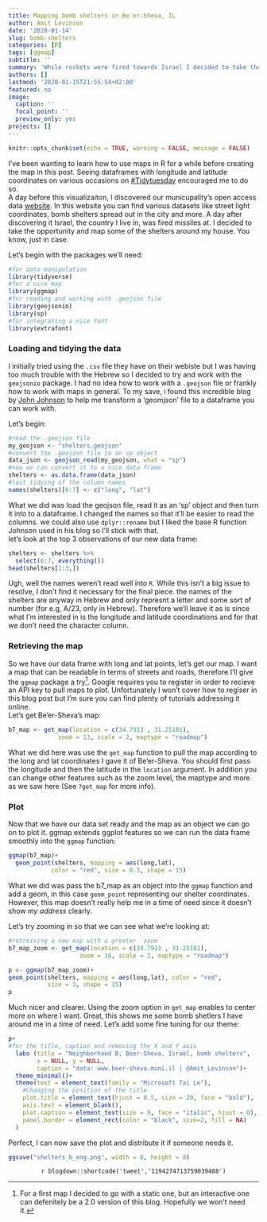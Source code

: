 ```yaml
---
title: Mapping bomb shelters in Be'er-Sheva, IL
author: Amit Levinson
date: '2020-01-14'
slug: bomb-shelters
categories: [R]
tags: [ggmap]
subtitle: ''
summary: 'While rockets were fired towards Israel I decided to take the opportunity and plot  bomb shelters in Beer-Sheva.'
authors: []
lastmod: '2020-01-15T21:55:54+02:00'
featured: no
image:
  caption: ''
  focal_point: ''
  preview_only: yes
projects: []
---
```

```r
knitr::opts_chunk$set(echo = TRUE, warning = FALSE, message = FALSE)
```


I've been wanting to learn how to use maps in R for a while before creating the map in this post. Seeing dataframes with longitude and latitude coordinates on various occasions on [#Tidytuesday](https://github.com/rfordatascience/tidytuesday) encouraged me to do so.  
A day before this visualizaiton, I discovered our municupality's open access data [website](https://www.beer-sheva.muni.il/OpenData/Pages/default.aspx). In this website you can find various datasets like street light coordinates, bomb shelters spread out in the city and more. A day after discovering it Israel, the country I live in, was fired missiles at. I decided to take the opportunity and map some of the shelters around my house. You know, just in case.

Let's begin with the packages we'll need:

```r
#for data manipulation
library(tidyverse)
#for a nice map
library(ggmap)
#for reading and working with .geojson file
library(geojsonio)
library(sp)
#for integrating a nice font
library(extrafont)
```

### Loading and tidying the data 
I initially tried using the `.csv` file they have on their webiste but I was having too much trouble with the Hebrew so I decided to try and work with the `geojsonio` package. I had no idea how to work with a `.geojson` file or frankly how to work with maps in general. To my save, i found this incredible blog by [John Johnson
](https://randomjohn.github.io/r-geojson-srt/) to help me transform a 'geomjson' file to a dataframe you can work with.

Let's begin:

```r
#read the .geojson file
my_geojson <- "shelters.geojson"
#convert the .geojson file to an sp object
data_json <- geojson_read(my_geojson, what = "sp")
#now we can convert it to a nice data frame
shelters <- as.data.frame(data_json)
#last tidying of the column names
names(shelters)[6:7] <- c("long", "lat")
```

What we did was load the geojson file, read it as an 'sp' object and then turn it into to a dataframe. I changed the names so that it'll be easier to read the columns. we could also use `dplyr::rename` but I liked the base R function Johnson used in his blog so I'll stick with that.  
let's look at the top 3 observations of our new data frame:  

```r
shelters <- shelters %>% 
  select(6:7, everything())
head(shelters[1:3,])
```

Ugh, well the names weren't read well into `R`. While this isn't a big issue to resolve, I don't find it necessary for the final piece. the names of the shelters are anyway in Hebrew and only represnt a letter and some sort of number (for e.g, A/23, only in Hebrew). Therefore we'll leave it as is since what I'm interested in is the longitude and latitude coordinations and for that we don't need the character column. 

### Retrieving the map

So we have our data frame with long and lat points, let's get our map. I want a map that can be readable in terms of streets and roads, therefore I'll give the `ggmap` package a try[^1]. Google requires you to register in order to recieve an API key to pull maps to plot. Unfortunately I won't cover how to regiser in this blog post but I'm sure you can find plenty of tutorials addressing it online.    
Let's get Be'er-Sheva's map:

```r
b7_map <- get_map(location = c(34.7913 , 31.25181), 
              zoom = 13, scale = 2, maptype = "roadmap")
```

What we did here was use the `get_map` function to pull the map according to the long and lat coordinates I gave it of Be'er-Sheva. You should first pass the longitude and then the latitude in the `location` argument. In addition you can change other features such as the zoom level, the maptype and more as we saw here (See `?get_map` for more info). 

### Plot

Now that we have our data set ready and the map as an object we can go on to plot it. ggmap extends ggplot features so we can run the data frame smoothly into the `ggmap` function:

```r
ggmap(b7_map)+
  geom_point(shelters, mapping = aes(long,lat),
            color = "red", size = 0.3, shape = 15)
```

What we did was pass the b7_map as an object into the `ggmap` function and add a geom, in this case `geom_point` representing our shelter coordinates. However, this map doesn't really help me in a time of need since it doesn't show *my address* clearly.  

Let's try zooming in so that we can see what we're looking at:

```r
#retreiving a new map with a greater `zoom`
b7_map_zoom <- get_map(location = c(34.7913 , 31.25181), 
                    zoom = 16, scale = 2, maptype = "roadmap")

p <- ggmap(b7_map_zoom)+
geom_point(shelters, mapping = aes(long,lat), color = "red",
           size = 3, shape = 15)
p
```

Much nicer and clearer. Using the zoom option in `get_map` enables to center more on where I want. Great, this shows me some bomb shetlers I have around me in a time of need. Let's add some fine tuning for our theme:

```r
p+  
#for the title, caption and removing the X and Y axis
  labs (title = "Neighborhood B, Beer-Sheva, Israel, bomb shelters",
        x = NULL, y = NULL,
        caption = "data: www.beer-sheva.muni.il | @Amit_Levinson")+
  theme_minimal()+
  theme(text = element_text(family = "Microsoft Tai Le"),
    #Changing the position of the title
    plot.title = element_text(hjust = 0.5, size = 20, face = "bold"),
    axis.text = element_blank(),
    plot.caption = element_text(size = 9, face = "italic", hjust = 0),
    panel.border = element_rect(color = "black", size=2, fill = NA)
  )
```

Perfect, I can now save the plot and distribute it if someone needs it.

```r
ggsave("shelters_b_eng.png", width = 8, height = 8)
```

<center> `r blogdown::shortcode('tweet','1194274713759039488')` </center>

[^1]: For a first map I decided to go with a static one, but an interactive one can defenitely be a 2.0 version of this blog. Hopefully we won't need it.
